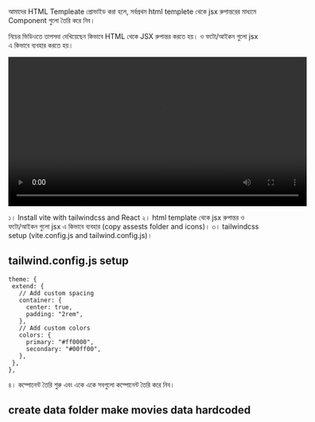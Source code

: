 আমাদের HTML Templeate প্রোভাইড করা হলে,
সর্বপ্রথম html templete থেকে jsx রুপান্তরের মাধ্যমে Component গুলো তৈরি করে নিব।

নিচের ভিডিওতে তাপসদা দেখিয়েছেন কিভাবে HTML থেকে JSX রুপান্তর করতে হয়। ও ফটো/আইকন গুলো jsx এ কিভাবে ব্যবহার করতে হয়।

<video width="600" controls>
  <source
    src="/videos/MoviePortal/html-template-to-jsx.webm"
    type="video/webm"
  />
  Your browser does not support the video tag.
</video>

১। Install vite with tailwindcss and React
২। html template থেকে jsx রুপান্তর ও ফটো/আইকন গুলো jsx এ কিভাবে ব্যবহার (copy assests folder and icons)।
৩। tailwindcss setup (vite.config.js and tailwind.config.js)।

## tailwind.config.js setup

```tailwindcss
theme: {
 extend: {
   // Add custom spacing
   container: {
     center: true,
     padding: "2rem",
   },
   // Add custom colors
   colors: {
     primary: "#ff0000",
     secondary: "#00ff00",
   },
 },
},
```

৪। কম্পোনেন্ট তৈরি শুরু এবং একে একে সবগুলো কম্পোনেন্ট তৈরি করে নিব।

## create data folder make movies data hardcoded

